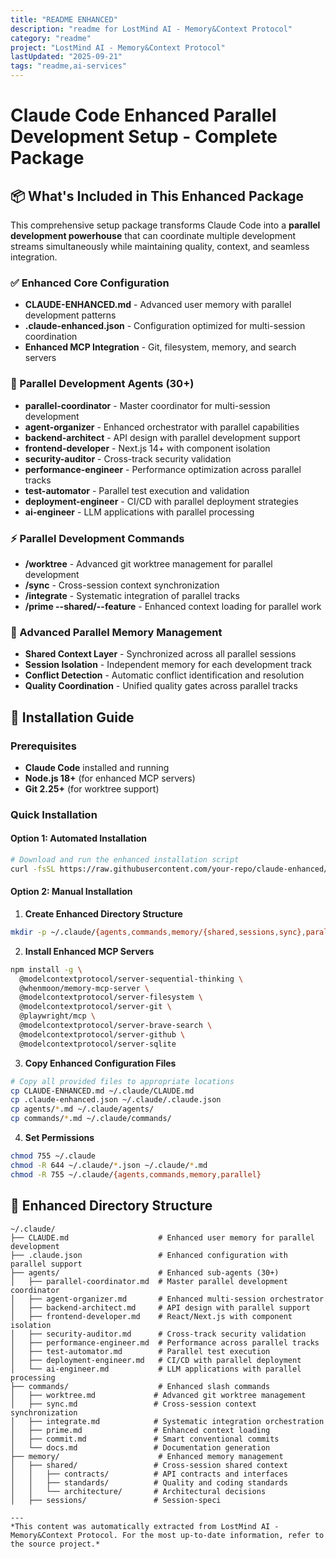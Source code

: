 ```yaml
---
title: "README ENHANCED"
description: "readme for LostMind AI - Memory&Context Protocol"
category: "readme"
project: "LostMind AI - Memory&Context Protocol"
lastUpdated: "2025-09-21"
tags: "readme,ai-services"
---
```


# Claude Code Enhanced Parallel Development Setup - Complete Package

## 📦 What's Included in This Enhanced Package

This comprehensive setup package transforms Claude Code into a **parallel development powerhouse** that can coordinate multiple development streams simultaneously while maintaining quality, context, and seamless integration.

### ✅ Enhanced Core Configuration
- **CLAUDE-ENHANCED.md** - Advanced user memory with parallel development patterns
- **.claude-enhanced.json** - Configuration optimized for multi-session coordination
- **Enhanced MCP Integration** - Git, filesystem, memory, and search servers

### 🤖 Parallel Development Agents (30+)
- **parallel-coordinator** - Master coordinator for multi-session development
- **agent-organizer** - Enhanced orchestrator with parallel capabilities
- **backend-architect** - API design with parallel development support
- **frontend-developer** - Next.js 14+ with component isolation
- **security-auditor** - Cross-track security validation
- **performance-engineer** - Performance optimization across parallel tracks
- **test-automator** - Parallel test execution and validation
- **deployment-engineer** - CI/CD with parallel deployment strategies
- **ai-engineer** - LLM applications with parallel processing

### ⚡ Parallel Development Commands
- **/worktree** - Advanced git worktree management for parallel development
- **/sync** - Cross-session context synchronization
- **/integrate** - Systematic integration of parallel tracks
- **/prime --shared/--feature** - Enhanced context loading for parallel work

### 🧠 Advanced Parallel Memory Management
- **Shared Context Layer** - Synchronized across all parallel sessions
- **Session Isolation** - Independent memory for each development track
- **Conflict Detection** - Automatic conflict identification and resolution
- **Quality Coordination** - Unified quality gates across parallel tracks

## 🚀 Installation Guide

### Prerequisites
- **Claude Code** installed and running
- **Node.js 18+** (for enhanced MCP servers)
- **Git 2.25+** (for worktree support)

### Quick Installation

#### Option 1: Automated Installation
```bash
# Download and run the enhanced installation script
curl -fsSL https://raw.githubusercontent.com/your-repo/claude-enhanced/main/install-enhanced.sh | bash
```

#### Option 2: Manual Installation

1. **Create Enhanced Directory Structure**
```bash
mkdir -p ~/.claude/{agents,commands,memory/{shared,sessions,sync},parallel,worktrees}
```

2. **Install Enhanced MCP Servers**
```bash
npm install -g \
  @modelcontextprotocol/server-sequential-thinking \
  @whenmoon/memory-mcp-server \
  @modelcontextprotocol/server-filesystem \
  @modelcontextprotocol/server-git \
  @playwright/mcp \
  @modelcontextprotocol/server-brave-search \
  @modelcontextprotocol/server-github \
  @modelcontextprotocol/server-sqlite
```

3. **Copy Enhanced Configuration Files**
```bash
# Copy all provided files to appropriate locations
cp CLAUDE-ENHANCED.md ~/.claude/CLAUDE.md
cp .claude-enhanced.json ~/.claude/.claude.json
cp agents/*.md ~/.claude/agents/
cp commands/*.md ~/.claude/commands/
```

4. **Set Permissions**
```bash
chmod 755 ~/.claude
chmod -R 644 ~/.claude/*.json ~/.claude/*.md
chmod -R 755 ~/.claude/{agents,commands,memory,parallel}
```

## 📁 Enhanced Directory Structure

```
~/.claude/
├── CLAUDE.md                    # Enhanced user memory for parallel development
├── .claude.json                 # Enhanced configuration with parallel support
├── agents/                      # Enhanced sub-agents (30+)
│   ├── parallel-coordinator.md  # Master parallel development coordinator
│   ├── agent-organizer.md       # Enhanced multi-session orchestrator
│   ├── backend-architect.md     # API design with parallel support
│   ├── frontend-developer.md    # React/Next.js with component isolation
│   ├── security-auditor.md      # Cross-track security validation
│   ├── performance-engineer.md  # Performance across parallel tracks
│   ├── test-automator.md        # Parallel test execution
│   ├── deployment-engineer.md   # CI/CD with parallel deployment
│   └── ai-engineer.md           # LLM applications with parallel processing
├── commands/                    # Enhanced slash commands
│   ├── worktree.md             # Advanced git worktree management
│   ├── sync.md                 # Cross-session context synchronization
│   ├── integrate.md            # Systematic integration orchestration
│   ├── prime.md                # Enhanced context loading
│   ├── commit.md               # Smart conventional commits
│   └── docs.md                 # Documentation generation
├── memory/                      # Enhanced memory management
│   ├── shared/                 # Cross-session shared context
│   │   ├── contracts/          # API contracts and interfaces
│   │   ├── standards/          # Quality and coding standards
│   │   └── architecture/       # Architectural decisions
│   ├── sessions/               # Session-speci

---
*This content was automatically extracted from LostMind AI - Memory&Context Protocol. For the most up-to-date information, refer to the source project.*
